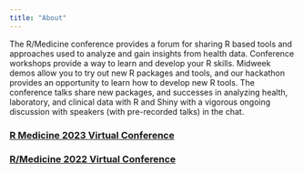 ```yaml
---
title: "About"
---
```


The R/Medicine conference provides a forum for sharing R based tools and approaches used to analyze and gain insights from health data. Conference workshops provide a way to learn and develop your R skills. Midweek demos allow you to try out new R packages and tools, and our hackathon provides an opportunity to learn how to develop new R tools. The conference talks share new packages, and successes in analyzing health, laboratory, and clinical data with R and Shiny with a vigorous ongoing discussion with speakers (with pre-recorded talks) in the chat.

### [R Medicine 2023 Virtual Conference](https://www.youtube.com/playlist?list=PL4IzsxWztPdlpR3NqGzUI01M4_jqzIWqo)

### [R/Medicine 2022 Virtual Conference](https://www.youtube.com/playlist?list=PL4IzsxWztPdmSeucR67EH_8_hzldqYZX4)

